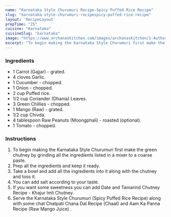---
name: "Karnataka Style Churumuri Recipe-Spicy Puffed Rice Recipe"
slug: "karnataka-style-churumuri-recipespicy-puffed-rice-recipe"
layout: 'RecipeLayout'
prepTime: "25"
cuisine: "Karnataka"
cuisineSlug: "karnataka"
image: "https://www.archanaskitchen.com/images/archanaskitchen/1-Author/sibyl_sunitha/Karnataka_Style_Churumuri_Spicy_Puffed_Rice_Recipe_1600.jpg"
excerpt: "To begin making the Karnataka Style Churumuri first make the green chutney by grinding all the ingredients listed in a mixer to a coarse paste"
---

### Ingredients

- 1 Carrot (Gajjar) - grated.
- 4 cloves Garlic.
- 1 Cucumber - chopped.
- 1 Onion - chopped.
- 2 cup Puffed rice.
- 1/2 cup Coriander (Dhania) Leaves.
- 3 Green Chillies - chopped.
- 1 Mango (Raw) - grated.
- 1/2 cup Chivda.
- 4 tablespoon Raw Peanuts (Moongphali) - roasted (optional).
- 1 Tomato - chopped.

### Instructions

1. To begin making the Karnataka Style Churumuri first make the green chutney by grinding all the ingredients listed in a mixer to a coarse paste.
1. Prep all the ingredients and keep it ready.
1. Take a bowl and add all the ingredients  into it along with the chutney and toss it.
1. You can add salt according to your taste.
1. If you want some sweetness you can add Date and Tamarind Chutney Recipe - Khajur Imli Chutney.
1. Serve the Karnataka Style Churumuri (Spicy Puffed Rice Recipe) along with some chat Chatpati Chana Dal Recipe (Chaat) and Aam Ka Panna Recipe (Raw Mango Juice) .
